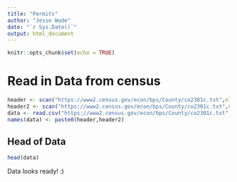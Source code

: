 ```yaml
---
title: "Permits"
author: "Jesse Wade"
date: "`r Sys.Date()`"
output: html_document
---
```


```r
knitr::opts_chunk$set(echo = TRUE)

```

# Read in Data from census

```r
header <- scan("https://www2.census.gov/econ/bps/County/co2301c.txt",nlines= 1, what=character(),sep=",")
header2 <- scan("https://www2.census.gov/econ/bps/County/co2301c.txt",nlines= 1,skip=1 ,what=character(),sep=",")
data <- read.csv("https://www2.census.gov/econ/bps/County/co2301c.txt",skip= 3,header = FALSE)
names(data) <- paste0(header,header2)
```

## Head of Data 
```r
head(data)
```

Data looks ready! :)
